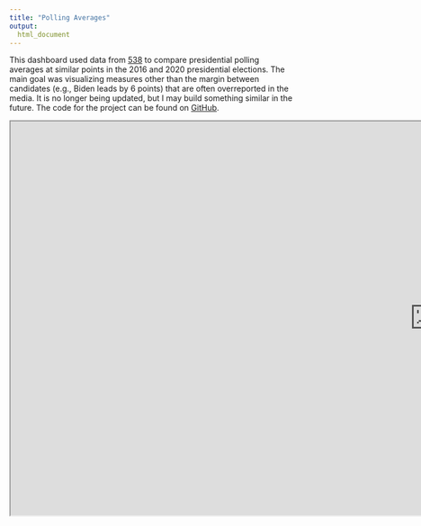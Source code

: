 ```yaml
---
title: "Polling Averages"
output:
  html_document
---
```


This dashboard used data from [538](https://github.com/fivethirtyeight/data/tree/master/polls) to compare presidential polling averages at similar points in the 2016 and 2020 presidential elections. The main goal was visualizing measures other than the margin between candidates (e.g., Biden leads by 6 points) that are often overreported in the media. It is no longer being updated, but I may build something similar in the future. The code for the project can be found on [GitHub](https://github.com/ckelly17/2020-Polling-Averages).

<iframe src="https://public.tableau.com/views/PollingAverages/MAIN?:showVizHome=no&:embed=true" align = "left" scrolling="no"
 width="1500" height="700"></iframe>
 